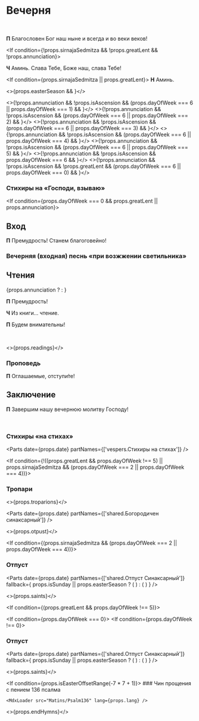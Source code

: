 
<span id="nachalo" />

# Вечерня

<br />

**П** Благословен Бог наш ныне и всегда и во веки веков!

<If condition={props.annunciation}>
  <MdxLoader src="Shared/ObichnoeNachalo" lang={props.lang} />
  <MdxLoader src="Vespers/Psalm103" lang={props.lang} chitaetsa />
  <MdxLoader src="Vespers/VelikajaEktenia" lang={props.lang} />
</If>

<If condition={!props.sirnajaSedmitza && !props.greatLent && !props.annunciation}>

  **Ч** Аминь. Слава Тебе, Боже наш, слава Тебе!

  <MdxLoader src="Shared/Paraklit" lang={props.lang} />

</If>

<If condition={props.sirnajaSedmitza || props.greatLent}>
  **Н** Аминь.
</If>

<>{props.easterSeason && <MdxLoader src="Shared/EasterTroparion3x" lang={props.lang} />}</>

<>{!props.annunciation && !props.isAscension && (props.dayOfWeek === 6 || props.dayOfWeek === 1) && <MdxLoader src="Vespers/Prayer1" lang={props.lang} />}</>
<>{!props.annunciation && !props.isAscension && (props.dayOfWeek === 6 || props.dayOfWeek === 2) && <MdxLoader src="Vespers/Prayer2" lang={props.lang} />}</>
<>{!props.annunciation && !props.isAscension && (props.dayOfWeek === 6 || props.dayOfWeek === 3) && <MdxLoader src="Vespers/Prayer3" lang={props.lang} />}</>
<>{!props.annunciation && !props.isAscension && (props.dayOfWeek === 6 || props.dayOfWeek === 4) && <MdxLoader src="Vespers/Prayer4" lang={props.lang} />}</>
<>{!props.annunciation && !props.isAscension && (props.dayOfWeek === 6 || props.dayOfWeek === 5) && <MdxLoader src="Vespers/Prayer5" lang={props.lang} />}</>
<>{!props.annunciation && !props.isAscension && props.dayOfWeek === 6 && <MdxLoader src="Vespers/Prayer6" lang={props.lang} />}</>
<>{!props.annunciation && !props.isAscension && !props.greatLent && (props.dayOfWeek === 6 || props.dayOfWeek === 0) && <MdxLoader src="Vespers/Prayer7" lang={props.lang} />}</>

<MdxLoader src="Vespers/Prayer8" lang={props.lang} />
<MdxLoader src="Vespers/VecherniePsalmi" lang={props.lang} greatLent={props.greatLent} />

### Стихиры на «Господи, взываю»

<StihiriNaGV day={props.day} date={props.date} />
<span id="vhod" />

<If condition={props.dayOfWeek === 0 && props.greatLent || props.annunciation}>

  ## Вход

  **П** Премудрость! Станем благоговейно!

</If>

### Вечерняя (входная) песнь «при возжжении светильника»

<MdxLoader src="Vespers/JasniSvet" lang={props.lang} />

## Чтения

{props.annunciation ? <DefatulProkimen date={props.date}/> :  <Prokimens date={props.date} />}
<span id="reading" />

**П** Премудрость!

**Ч** Из книги… чтение.

**П** Будем внимательны!

<br />

<>{props.readings}</>

### Проповедь

<MdxLoader src="Shared/EkteniaOglash" lang={props.lang} />
<MdxLoader src="Vespers/PrayerKatekhumens" lang={props.lang} />

**П** Оглашаемые, отступи́те!

<MdxLoader src="Vespers/Udostoi" lang={props.lang} lent />

## Заключение

**П** Завершим нашу вечернюю молитву Господу!

<MdxLoader src="Vespers/Prayer9" lang={props.lang} />
<br />
<MdxLoader src="Vespers/PrayerGlavopriklonnaja" lang={props.lang} />

### Стихиры «на стихах»

<Parts date={props.date} partNames={['vespers.Cтихиры на стихах']} />
<MdxLoader src="Vespers/PrayerSimeona" lang={props.lang} lent />
<MdxLoader src="Shared/STrisvatogo" lang={props.lang} />

<If condition={!((props.greatLent && props.dayOfWeek !== 5) || props.sirnajaSedmitza && (props.dayOfWeek === 2 || props.dayOfWeek === 4))}>

  ### Тропари

  <>{props.troparions}</>

  <Parts
    date={props.date}
    partNames={['shared.Богородичен синаксарный']}
  />

  <MdxLoader src="Shared/SugubajaKratkaja" lang={props.lang} />

  <>{props.otpust}</>

</If>

<If condition={(props.sirnajaSedmitza && (props.dayOfWeek === 2 || props.dayOfWeek === 4))}>

  <MdxLoader src="Vespers/LentEnding1" lang={props.lang} />

  ### Отпуст

  <Parts
      date={props.date}
      partNames={['shared.Отпуст Синаксарный']}
      fallback={
          props.isSunday || props.easterSeason ? (
              <MdxLoader src="Shared/Ending/EasterOtpust" />
          ) : (
              <MdxLoader src="Shared/Ending/Otpust" />
          )
      }
  />

  <>{props.saints}</>

  <MdxLoader src="Shared/Ending/Tverdina" lang={props.lang} />

</If>


<If condition={(props.greatLent && props.dayOfWeek !== 5)}>

  <If condition={props.dayOfWeek === 0}>
    <MdxLoader src="Vespers/LentEnding2" lang={props.lang} />
  </If>
  <If condition={props.dayOfWeek !== 0}>
    <MdxLoader src="Vespers/LentEnding3" lang={props.lang} />
  </If>

  ### Отпуст

  <Parts
      date={props.date}
      partNames={['shared.Отпуст Синаксарный']}
      fallback={
          props.isSunday || props.easterSeason ? (
              <MdxLoader src="Shared/Ending/EasterOtpust" />
          ) : (
              <MdxLoader src="Shared/Ending/Otpust" />
          )
      }
  />

  <>{props.saints}</>

  <If condition={props.isEasterOffsetRange(-7 * 7 + 1)}>
    ### Чин прощения с пением 136 псалма

    <MdxLoader src="Matins/Psalm136" lang={props.lang} />
  </If>

</If>

<>{props.endHymns}</>
